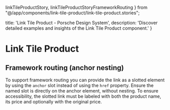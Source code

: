   linkTileProductStory,
  linkTileProductStoryFrameworkRouting
} from "@/app/components/link-tile-product/link-tile-product.stories";

  title: 'Link Tile Product - Porsche Design System',
  description: 'Discover detailed examples and insights of the Link Tile Product component.'
}

# Link Tile Product <ComponentStatus tagName="p-link-tile-product"></ComponentStatus>

<TableOfContents headings={[]} />

## Framework routing (anchor nesting)

To support framework routing you can provide the link as a slotted element by using the `anchor` slot instead of using
the `href` property. Ensure the named slot is directly on the anchor element, without nesting. To ensure accessibility,
the slotted link must be labeled with both the product name, its price and optionally with the original price.

<ComponentStory story={linkTileProductStoryFrameworkRouting} />